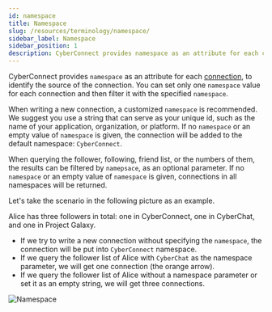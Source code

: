 ```yaml
---
id: namespace
title: Namespace
slug: /resources/terminology/namespace/
sidebar_label: Namespace
sidebar_position: 1
description: CyberConnect provides namespace as an attribute for each connection, to identify the source of the connection.
---
```


CyberConnect provides `namespace` as an attribute for each [connection](/v1/concepts/connection/), to identify the source of the connection. You can set only one `namespace` value for each connection and then filter it with the specified `namespace`.

When writing a new connection, a customized `namespace` is recommended. We suggest you use a string that can serve as your unique id, such as the name of your application, organization, or platform. If no `namespace` or an empty value of `namespace` is given, the connection will be added to the default namespace: `CyberConnect`.

When querying the follower, following, friend list, or the numbers of them, the results can be filtered by `namepsace`, as an optional parameter. If no `namespace` or an empty value of `namespace` is given, connections in all namespaces will be returned.

Let's take the scenario in the following picture as an example.

Alice has three followers in total: one in CyberConnect, one in CyberChat, and one in Project Galaxy.

- If we try to write a new connection without specifying the `namespace`, the connection will be put into `CyberConnect` namespace.
- If we query the follower list of Alice with `CyberChat` as the namespace parameter, we will get one connection (the orange arrow).
- If we query the follower list of Alice without a namespace parameter or set it as an empty string, we will get three connections.

![Namespace](/img/v0.2.0/resources/namespace.png)
